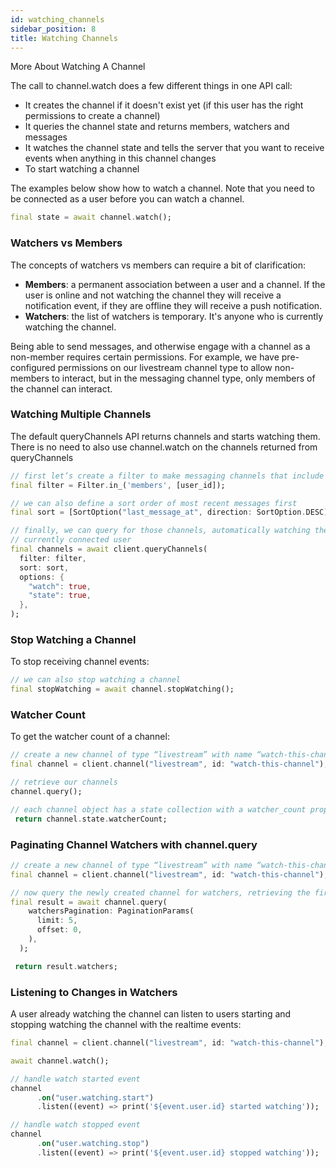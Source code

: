 ```yaml
---
id: watching_channels
sidebar_position: 8
title: Watching Channels
---
```


More About Watching A Channel

The call to channel.watch does a few different things in one API call:

* It creates the channel if it doesn't exist yet (if this user has the right permissions to create a channel)
* It queries the channel state and returns members, watchers and messages
* It watches the channel state and tells the server that you want to receive events when anything in this channel changes
* To start watching a channel

The examples below show how to watch a channel. Note that you need to be connected as a user before you can watch a channel.

```dart
final state = await channel.watch();
```

### Watchers vs Members

The concepts of watchers vs members can require a bit of clarification:

* <b>Members</b>: a permanent association between a user and a channel. If the user is online and not watching the channel they will receive a notification event, if they are offline they will receive a push notification.
* <b>Watchers</b>: the list of watchers is temporary. It's anyone who is currently watching the channel.

Being able to send messages, and otherwise engage with a channel as a non-member requires certain permissions.
For example, we have pre-configured permissions on our livestream channel type to allow non-members to interact,
but in the messaging channel type, only members of the channel can interact.

### Watching Multiple Channels

The default queryChannels API returns channels and starts watching them.
There is no need to also use channel.watch on the channels returned from queryChannels

```dart
// first let’s create a filter to make messaging channels that include a specific user
final filter = Filter.in_('members', [user_id]);

// we can also define a sort order of most recent messages first
final sort = [SortOption("last_message_at", direction: SortOption.DESC)];

// finally, we can query for those channels, automatically watching them for the
// currently connected user
final channels = await client.queryChannels(
  filter: filter,
  sort: sort,
  options: {
    "watch": true,
    "state": true,
  },
);
```

### Stop Watching a Channel

To stop receiving channel events:

```dart
// we can also stop watching a channel
final stopWatching = await channel.stopWatching();
```

### Watcher Count

To get the watcher count of a channel:

```dart
// create a new channel of type “livestream” with name “watch-this-channel”
final channel = client.channel("livestream", id: "watch-this-channel");

// retrieve our channels
channel.query();

// each channel object has a state collection with a watcher_count property
 return channel.state.watcherCount;
```

### Paginating Channel Watchers with channel.query

```dart
// create a new channel of type “livestream” with name “watch-this-channel”
final channel = client.channel("livestream", id: "watch-this-channel");

// now query the newly created channel for watchers, retrieving the first 5
final result = await channel.query(
    watchersPagination: PaginationParams(
      limit: 5,
      offset: 0,
    ),
  );

 return result.watchers;
```

### Listening to Changes in Watchers

A user already watching the channel can listen to users starting and stopping watching the channel with the realtime events:

```dart
final channel = client.channel("livestream", id: "watch-this-channel");

await channel.watch();

// handle watch started event
channel
      .on("user.watching.start")
      .listen((event) => print('${event.user.id} started watching'));

// handle watch stopped event
channel
      .on("user.watching.stop")
      .listen((event) => print('${event.user.id} stopped watching'));
```
